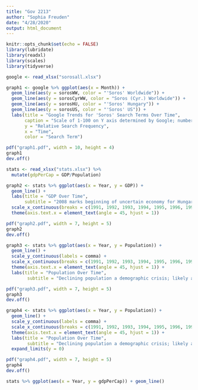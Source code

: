 ```yaml
---
title: "Gov 2213"
author: "Sophia Freuden"
date: "4/28/2020"
output: html_document
---
```


```r
knitr::opts_chunk$set(echo = FALSE)
library(lubridate)
library(readxl)
library(scales)
library(tidyverse)
```

```r
google <- read_xlsx("sorosall.xlsx")
```

```r
graph1 <- google %>% ggplot(aes(x = Month)) +
  geom_line(aes(y = sorosWW, color = "'Soros' Worldwide")) +
  geom_line(aes(y = sorosCyrWW, color = "Soros (Cyr.) Worldwide")) +
  geom_line(aes(y = sorosHU, color = "'Soros' Hungary")) +
  geom_line(aes(y = sorosUS, color = "'Soros' US")) +
  labs(title = "Google Trends for 'Soros' Search Terms Over Time",
       caption = "Scale of 1-100 on Y axis determined by Google; numbers relative to each other over time.",
       y = "Relative Search Frequency",
       x = "Time",
       color = "Search Term")
```

```r
pdf("graph1.pdf", width = 10, height = 4)
graph1
dev.off()
```

```r
stats <- read_xlsx("stats.xlsx") %>%
  mutate(gdpPerCap = GDP/Population)
```

```r
graph2 <- stats %>% ggplot(aes(x = Year, y = GDP)) +
  geom_line() +
  labs(title = "GDP Over Time",
       subtitle = "2008 marks beginning of uncertain economy for Hungary") +
  scale_x_continuous(breaks = c(1991, 1992, 1993, 1994, 1995, 1996, 1997, 1998, 1999, 2000, 2001, 2002, 2003, 2004, 2005, 2006, 2007, 2008, 2009, 2010, 2011, 2012, 2013, 2014, 2015, 2016, 2017, 2018)) +
  theme(axis.text.x = element_text(angle = 45, hjust = 1))
```

```r
pdf("graph2.pdf", width = 7, height = 5)
graph2
dev.off()
```

```r
graph3 <- stats %>% ggplot(aes(x = Year, y = Population)) +
  geom_line() +
  scale_y_continuous(labels = comma) +
  scale_x_continuous(breaks = c(1991, 1992, 1993, 1994, 1995, 1996, 1997, 1998, 1999, 2000, 2001, 2002, 2003, 2004, 2005, 2006, 2007, 2008, 2009, 2010, 2011, 2012, 2013, 2014, 2015, 2016, 2017, 2018)) +
  theme(axis.text.x = element_text(angle = 45, hjust = 1)) +
  labs(title = "Population Over Time",
        subtitle = "Declining population a demographic crisis; likely a moderate contributor to social panic")
```

```r
pdf("graph3.pdf", width = 7, height = 5)
graph3
dev.off()
```

```r
graph4 <- stats %>% ggplot(aes(x = Year, y = Population)) +
  geom_line() +
  scale_y_continuous(labels = comma) +
  scale_x_continuous(breaks = c(1991, 1992, 1993, 1994, 1995, 1996, 1997, 1998, 1999, 2000, 2001, 2002, 2003, 2004, 2005, 2006, 2007, 2008, 2009, 2010, 2011, 2012, 2013, 2014, 2015, 2016, 2017, 2018)) +
  theme(axis.text.x = element_text(angle = 45, hjust = 1)) +
  labs(title = "Population Over Time",
        subtitle = "Declining population a demographic crisis; likely a moderate contributor to social panic", caption = "Y axis origin forced to 0.") +
  expand_limits(y = 0)
```

```r
pdf("graph4.pdf", width = 7, height = 5)
graph4
dev.off()
```

```r
stats %>% ggplot(aes(x = Year, y = gdpPerCap)) + geom_line()
```



